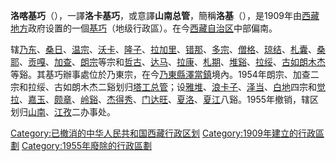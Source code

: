 '''洛喀基巧'''（{{bo|z=ལྷོ་ཁ་སྤྱི་ཁྱབ་}}），一譯'''洛卡基巧'''，或意譯'''山南总管'''，簡稱'''洛基'''（{{bo|z=ལྷོ་སྤྱི་}}），是1909年由[[西藏地方|西藏地方]]政府设置的一個[[基巧|基巧]]（地级行政區）。在今[[西藏自治区|西藏自治区]]中部偏南。

辖[[乃东宗|乃东]]、[[桑日宗|桑日]]、[[温宗|温宗]]、[[沃卡宗|沃卡]]、[[隆子宗|隆子]]、[[拉加里宗|拉加里]]、[[错那宗|错那]]、[[多宗|多宗]]、[[僧格宗|僧格]]、[[琼结宗|琼结]]、[[札囊宗|札囊]]、[[桑耶宗|桑耶]]、[[贡嘎宗|贡嘎]]、[[加查宗|加查]]、[[朗宗|朗宗]]等宗和[[哲古谿|哲古]]、[[达马谿|达马]]、[[拉康谿|拉康]]、[[札期谿|札期]]、[[堆谿|堆谿]]、[[拉绥谿|拉绥]]、[[古如朗木杰谿|古如朗木杰]]等谿。其基巧辦事處位於乃東宗，在今[[乃東縣|乃東縣]][[澤當鎮|澤當鎮]]境內。1954年朗宗、加查二宗和拉绥、古如朗木杰二谿划归[[塔工总管|塔工总管]]；设[[雅堆宗|雅堆]]、[[浪卡子宗|浪卡子]]、[[泽当宗|泽当]]、[[白地宗|白地]]四宗和[[觉拉谿|觉拉]]、[[嘉玉谿|嘉玉]]、[[颇章谿|颇章]]、[[岭谿|岭谿]]、[[杰得秀谿|杰得秀]]、[[门达旺谿|门达旺]]、[[夏洛谿|夏洛]]、[[夏江谿|夏江]]八谿。1955年撤销，辖区划归[[山南办事处|山南]]、[[江孜办事处|江孜]]二办事处。 

{{中华人民共和国行政区划小作品}}
[[Category:已撤消的中华人民共和国西藏行政区划|Category:已撤消的中华人民共和国西藏行政区划]]
[[Category:1909年建立的行政區劃|Category:1909年建立的行政區劃]]
[[Category:1955年廢除的行政區劃|Category:1955年廢除的行政區劃]]